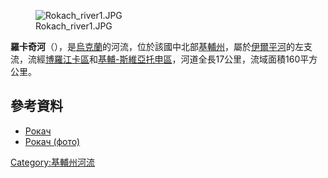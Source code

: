 [[Image:Rokach_river1.JPG|right]]

'''羅卡奇河'''（{{lang-uk|Рокач}}），是[[烏克蘭|烏克蘭]]的河流，位於該國中北部[[基輔州|基輔州]]，屬於[[伊爾平河|伊爾平河]]的左支流，流經[[博羅江卡區|博羅江卡區]]和[[基輔-斯維亞托申區|基輔-斯維亞托申區]]，河道全長17公里，流域面積160平方公里。

==參考資料==
* [https://web.archive.org/web/20140115155438/http://autotourist.net.ua/vsia-ukraina/zhytomyrska-oblast/zhytomyrska-miskrada/item/436-%D1%80%D0%BE%D0%BA%D0%B0%D1%87.html Рокач]
* [http://bucha.com.ua/photo/displayimage.php?pid=553&lang=french Рокач (фото)] {{Wayback|url=http://bucha.com.ua/photo/displayimage.php?pid=553&lang=french |date=20160304134530 }}

{{DEFAULTSORT:Рокач}}
[[Category:基輔州河流|Category:基輔州河流]]


{{Ukraine-river-stub}}
